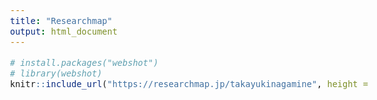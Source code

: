 ```yaml
---
title: "Researchmap"
output: html_document
---
```


<style type="text/css">

body, td {
   font-size: 16px;
}
<!-- code.r{ -->
<!--   font-size: 12px; -->
<!-- } -->
<!-- pre { -->
<!--   font-size: 12px -->
<!-- } -->
</style>

```r
# install.packages("webshot")
# library(webshot)
knitr::include_url("https://researchmap.jp/takayukinagamine", height = "1000px")
```

